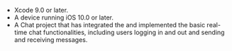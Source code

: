 <PlatformWrapper platform="ios">

- Xcode 9.0 or later.
- A device running iOS 10.0 or later.
- A Chat project that has integrated the <Vg k="CHAT_SDK"/> and implemented the <Link to="../get-started/get-started-sdk">basic real-time chat functionalities</Link>, including users logging in and out and sending and receiving messages.

</PlatformWrapper>